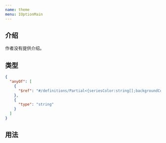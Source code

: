 ```yaml
---
name: theme
menu: IOptionMain
---
```



## 介绍

作者没有提供介绍。

## 类型

```json
{
  "anyOf": [
    {
      "$ref": "#/definitions/Partial<{seriesColor:string[];backgroundColor:string;color:string;axisNameColor:string;axisLabelColor:string;axisLineColor:string;axisSplitLineColor:string;axisTickColor:string;tooltipBackgroundColor:string;tooltipColor:string;tooltipItemTitleColor:string;}>"
    },
    {
      "type": "string"
    }
  ]
}
```

## 用法

<Playground>
  <Component></Component>
</Playground>
